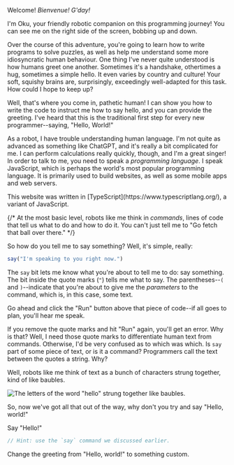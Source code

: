 

Welcome! _Bienvenue!_ _G'day!_

I'm Oku, your friendly robotic companion on this programming journey! You can
see me on the right side of the screen, bobbing up and down.

Over the course of this adventure, you're going to learn how to write programs
to solve puzzles, as well as help me understand some more idiosyncratic human
behaviour. One thing I've never quite understood is how humans greet one
another. Sometimes it's a handshake, othertimes a hug, sometimes a simple hello.
It even varies by country and culture! Your soft, squishy brains are,
surprisingly, exceedingly well-adapted for this task. How could I hope to keep
up?

Well, that's where you come in, pathetic human! I can show you how to write the
code to instruct me how to say hello, and you can provide the greeting. I've
heard that this is the traditional first step for every new programmer--saying,
"Hello, World!"

As a robot, I have trouble understanding human language. I'm not quite as
advanced as something like ChatGPT, and it's really a bit complicated for me. I
can perform calculations really quickly, though, and I'm a great singer! In
order to talk to me, you need to speak a _programming language_. I speak
JavaScript, which is perhaps the world's most popular programming language. It
is primarily used to build websites, as well as some mobile apps and web
servers.

<FunFact>
    This website was written in [TypeScript](https://www.typescriptlang.org/), a
    variant of JavaScript.
</FunFact>

{/* At the most basic level, robots like me think in *commands*, lines of code that tell us what to do and how to do it. You can't just tell me to "Go fetch that ball over there." */}

So how do you tell me to say something? Well, it's simple, really:

```javascript
say("I'm speaking to you right now.")
```

The `say` bit lets me know what you're about to tell me to do: say something.
The bit inside the <DocLink symbol="quotes">quote marks (`"`)</DocLink> tells me
what to say. The <DocLink symbol="parantheses">parentheses</DocLink>--`(` and
`)`--indicate that you're about to give me the _parameters_ to the command,
which is, in this case, some text.

Go ahead and click the "Run" button above that piece of code--if all goes to
plan, you'll hear me speak.

If you remove the quote marks and hit "Run" again, you'll get an error. Why is
that? Well, I need those quote marks to differentiate human text from commands.
Otherwise, I'd be very confused as to which was which. Is `say` part of some
piece of text, or is it a command? Programmers call the text between the quotes
a <DocLink symbol="string">string</DocLink>. Why?

Well, robots like me think of text as a bunch of
<DocLink symbol="character">characters</DocLink> strung together, kind of like
baubles.

![The letters of the word "hello" strung together like baubles.](string.svg)

<YourTurn>
So, now we've got all that out of the way, why don't you try and say "Hello, world!"

<Goal>Say "Hello!"</Goal>

```javascript
// Hint: use the `say` command we discussed earlier.
```

<Challenge difficulty="easy">Change the greeting from "Hello, world!" to something custom.</Challenge>
</YourTurn>
